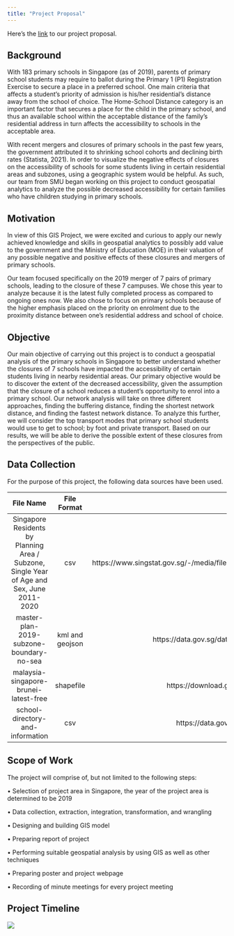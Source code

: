 ```yaml
---
title: "Project Proposal"
---
```


Here's the [link](https://docs.google.com/document/d/1l8eFumflQ1cb8HYLWka9ujbsxcPFMzgQ/edit?usp=sharing&ouid=115568116821271386627&rtpof=true&sd=true) to our project proposal.

## **Background**

With 183 primary schools in Singapore (as of 2019), parents of primary school students may require to ballot during the Primary 1 (P1) Registration Exercise to secure a place in a preferred school. One main criteria that affects a student's priority of admission is his/her residential's distance away from the school of choice. The Home-School Distance category is an important factor that secures a place for the child in the primary school, and thus an available school within the acceptable distance of the family's residential address in turn affects the accessibility to schools in the acceptable area.

With recent mergers and closures of primary schools in the past few years, the government attributed it to shrinking school cohorts and declining birth rates (Statista, 2021). In order to visualize the negative effects of closures on the accessibility of schools for some students living in certain residential areas and subzones, using a geographic system would be helpful. As such, our team from SMU began working on this project to conduct geospatial analytics to analyze the possible decreased accessibility for certain families who have children studying in primary schools.

## **Motivation**

In view of this GIS Project, we were excited and curious to apply our newly achieved knowledge and skills in geospatial analytics to possibly add value to the government and the Ministry of Education (MOE) in their valuation of any possible negative and positive effects of these closures and mergers of primary schools.

Our team focused specifically on the 2019 merger of 7 pairs of primary schools, leading to the closure of these 7 campuses. We chose this year to analyze because it is the latest fully completed process as compared to ongoing ones now. We also chose to focus on primary schools because of the higher emphasis placed on the priority on enrolment due to the proximity distance between one's residential address and school of choice.

## Objective

Our main objective of carrying out this project is to conduct a geospatial analysis of the primary schools in Singapore to better understand whether the closures of 7 schools have impacted the accessibility of certain students living in nearby residential areas. Our primary objective would be to discover the extent of the decreased accessibility, given the assumption that the closure of a school reduces a student's opportunity to enrol into a primary school. Our network analysis will take on three different approaches, finding the buffering distance, finding the shortest network distance, and finding the fastest network distance. To analyze this further, we will consider the top transport modes that primary school students would use to get to school; by foot and private transport. Based on our results, we will be able to derive the possible extent of these closures from the perspectives of the public.

## Data Collection

For the purpose of this project, the following data sources have been used.

|                                         File Name                                          |   File Format   |                                              Link to Data Source                                              |
|:--------------------------:|:---------------:|:--------------------------:|
| Singapore Residents by Planning Area / Subzone, Single Year of Age and Sex, June 2011-2020 |       csv       | https://www.singstat.gov.sg/-/media/files/find_data/population/statistical_tables/respopagesex2011to2020.ashx |
|                          master-plan-2019-subzone-boundary-no-sea                          | kml and geojson |                     https://data.gov.sg/dataset/master-plan-2019-subzone-boundary-no-sea                      |
|                           malaysia-singapore-brunei-latest-free                            |    shapefile    |                       https://download.geofabrik.de/asia/malaysia-singapore-brunei.html                       |
|                              school-directory-and-information                              |       csv       |                         https://data.gov.sg/dataset/school-directory-and-information                          |

## Scope of Work

The project will comprise of, but not limited to the following steps:

• Selection of project area in Singapore, the year of the project area is determined to be 2019

• Data collection, extraction, integration, transformation, and wrangling

• Designing and building GIS model

• Preparing report of project

• Performing suitable geospatial analysis by using GIS as well as other techniques

• Preparing poster and project webpage

• Recording of minute meetings for every project meeting

## Project Timeline

![](images/GIS_T8_Project_Gantt_Chart1024_1.jpg)
